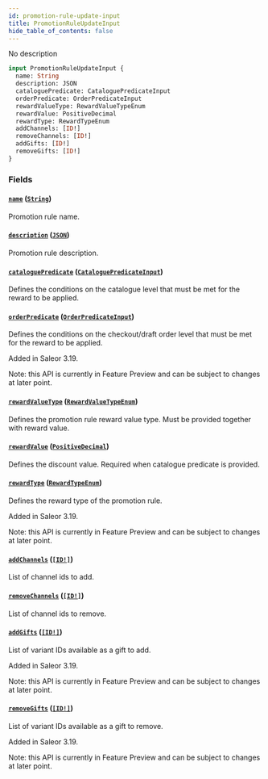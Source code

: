 ```yaml
---
id: promotion-rule-update-input
title: PromotionRuleUpdateInput
hide_table_of_contents: false
---
```


No description

```graphql
input PromotionRuleUpdateInput {
  name: String
  description: JSON
  cataloguePredicate: CataloguePredicateInput
  orderPredicate: OrderPredicateInput
  rewardValueType: RewardValueTypeEnum
  rewardValue: PositiveDecimal
  rewardType: RewardTypeEnum
  addChannels: [ID!]
  removeChannels: [ID!]
  addGifts: [ID!]
  removeGifts: [ID!]
}
```

### Fields

#### [`name`](#) ([`String`](../../../developer/api-reference/scalars/string))

Promotion rule name.

#### [`description`](#) ([`JSON`](../../../developer/api-reference/scalars/json))

Promotion rule description.

#### [`cataloguePredicate`](#) ([`CataloguePredicateInput`](../../../developer/api-reference/inputs/catalogue-predicate-input))

Defines the conditions on the catalogue level that must be met for the reward to be applied.

#### [`orderPredicate`](#) ([`OrderPredicateInput`](../../../developer/api-reference/inputs/order-predicate-input))

Defines the conditions on the checkout/draft order level that must be met for the reward to be applied.

Added in Saleor 3.19.

Note: this API is currently in Feature Preview and can be subject to changes at later point.

#### [`rewardValueType`](#) ([`RewardValueTypeEnum`](../../../developer/api-reference/enums/reward-value-type-enum))

Defines the promotion rule reward value type. Must be provided together with reward value.

#### [`rewardValue`](#) ([`PositiveDecimal`](../../../developer/api-reference/scalars/positive-decimal))

Defines the discount value. Required when catalogue predicate is provided.

#### [`rewardType`](#) ([`RewardTypeEnum`](../../../developer/api-reference/enums/reward-type-enum))

Defines the reward type of the promotion rule.

Added in Saleor 3.19.

Note: this API is currently in Feature Preview and can be subject to changes at later point.

#### [`addChannels`](#) ([`[ID!]`](../../../developer/api-reference/scalars/id))

List of channel ids to add.

#### [`removeChannels`](#) ([`[ID!]`](../../../developer/api-reference/scalars/id))

List of channel ids to remove.

#### [`addGifts`](#) ([`[ID!]`](../../../developer/api-reference/scalars/id))

List of variant IDs available as a gift to add.

Added in Saleor 3.19.

Note: this API is currently in Feature Preview and can be subject to changes at later point.

#### [`removeGifts`](#) ([`[ID!]`](../../../developer/api-reference/scalars/id))

List of variant IDs available as a gift to remove.

Added in Saleor 3.19.

Note: this API is currently in Feature Preview and can be subject to changes at later point.
